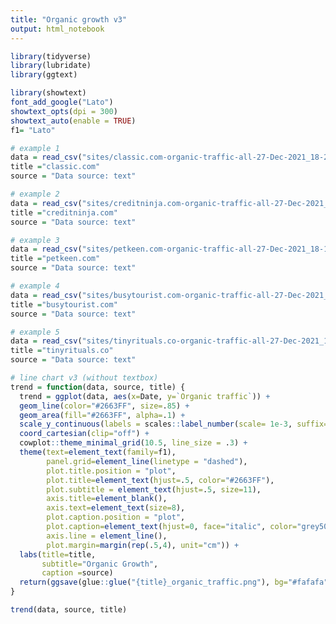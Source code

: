 ```yaml
---
title: "Organic growth v3"
output: html_notebook
---
```


```r
library(tidyverse)
library(lubridate)
library(ggtext)

library(showtext)
font_add_google("Lato")
showtext_opts(dpi = 300)
showtext_auto(enable = TRUE)
f1= "Lato"
```

```r
# example 1
data = read_csv("sites/classic.com-organic-traffic-all-27-Dec-2021_18-21-47.csv",show_col_types = FALSE) %>% filter(Date>"2019-01-01") 
title ="classic.com"
source = "Data source: text"
```

```r
# example 2
data = read_csv("sites/creditninja.com-organic-traffic-all-27-Dec-2021_18-21-18.csv",show_col_types = FALSE) %>% filter(Date>"2019-01-01")
title ="creditninja.com"
source = "Data source: text"
```

```r
# example 3
data = read_csv("sites/petkeen.com-organic-traffic-all-27-Dec-2021_18-14-03.csv",show_col_types = FALSE)
title ="petkeen.com"
source = "Data source: text"
```

```r
# example 4
data = read_csv("sites/busytourist.com-organic-traffic-all-27-Dec-2021_18-00-53.csv",show_col_types = FALSE)
title ="busytourist.com"
source = "Data source: text"
```

```r
# example 5
data = read_csv("sites/tinyrituals.co-organic-traffic-all-27-Dec-2021_17-59-03.csv",show_col_types = FALSE)
title ="tinyrituals.co"
source = "Data source: text"
```

```r
# line chart v3 (without textbox)
trend = function(data, source, title) {
  trend = ggplot(data, aes(x=Date, y=`Organic traffic`)) +
  geom_line(color="#2663FF", size=.85) +
  geom_area(fill="#2663FF", alpha=.1) +
  scale_y_continuous(labels = scales::label_number(scale= 1e-3, suffix="k"), limits=c(0,NA), expand = expansion(mult = c(0, .2))) +
  coord_cartesian(clip="off") +
  cowplot::theme_minimal_grid(10.5, line_size = .3) +
  theme(text=element_text(family=f1),
        panel.grid=element_line(linetype = "dashed"),
        plot.title.position = "plot",
        plot.title=element_text(hjust=.5, color="#2663FF"),
        plot.subtitle = element_text(hjust=.5, size=11),
        axis.title=element_blank(),
        axis.text=element_text(size=8),
        plot.caption.position = "plot",
        plot.caption=element_text(hjust=0, face="italic", color="grey50", margin=margin(t=10)),
        axis.line = element_line(),
        plot.margin=margin(rep(.5,4), unit="cm")) +
  labs(title=title,
       subtitle="Organic Growth", 
       caption =source)
  return(ggsave(glue::glue("{title}_organic_traffic.png"), bg="#fafafa", height=5, width=6.5))
}

trend(data, source, title)
```

